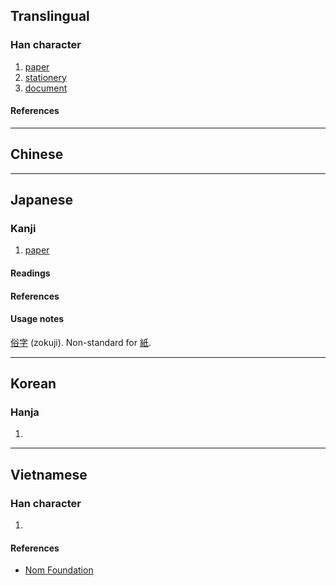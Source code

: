 {{also|紙}}
{{character info/new}}
==Translingual==

===Han character===
{{Han char|rn=50|rad=巾|as=04|sn=7|four=|canj=HPLB|ids=⿱氏巾}}

# [[paper]]
# [[stationery]]
# [[document]]

====References====
{{Han ref|kx=0329.140|dkj=08809|dj=0634.250|hdz=10732.060|uh=5E0B}}

----

==Chinese==
{{zh-see|紙|sgsv}}

----

==Japanese==

===Kanji===
{{ja-kanji|grade=uc|rs=巾04}}

# [[paper]]

====Readings====
{{ja-readings
|on=し
|kun=かみ
}}

====References====
{{ja-kref
|jis=5663
|ku=5467
|shift=9BE1
|euc=D6E3
|freq=''not ranked''
|nelson=''not listed''
|newnelson=1552
|halpern=''not listed''
|kld=''not listed''
|heisig=''not listed''
|tuttle=6a4.4
}}

====Usage notes====
[[俗字]] (zokuji). Non-standard for [[紙]].

----

==Korean==

===Hanja===
{{ko-hanja|지}}

# {{defn|lang=ko|sort=巾04}}

----

==Vietnamese==

===Han character===
{{vi-readings|rs=巾04|reading=chỉ}}

# {{defn|lang=vi|sort=巾04}}

====References====
* [http://nomfoundation.org/common/nom_details.php?codepoint=5e0b Nom Foundation]